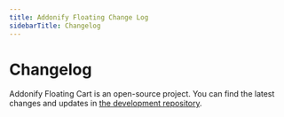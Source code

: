```yaml
---
title: Addonify Floating Change Log
sidebarTitle: Changelog
---
```


# Changelog

Addonify Floating Cart is an open-source project. You can find the latest changes and updates in [the development repository](https://wordpress.org/plugins/addonify-floating-cart/#developers). 
